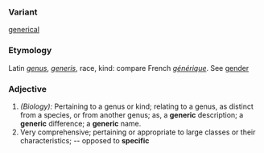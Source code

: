 ===Variant===
[[generical]]
===Etymology===
Latin ''[[genus]]'', ''[[generis]]'', race, kind: compare French ''[[générique]]''. See [[gender]]
===Adjective===
#''(Biology):'' Pertaining to a genus or kind; relating to a genus, as distinct from a species, or from another genus; as, a '''generic''' description; a '''generic''' difference; a '''generic''' name.
#Very comprehensive; pertaining or appropriate to large classes or their characteristics; -- opposed to '''specific'''